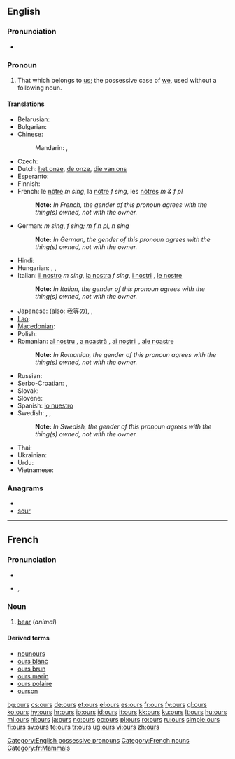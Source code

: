 ==English==

===Pronunciation===
* {{audio|en-us-ours.ogg|Audio (US)}}
*: {{rhymes|aʊə(r)z}}

===Pronoun===
{{en-pron|desc=possessive pronoun}}

# That which belongs to [[us]]; the possessive case of [[we]], used without a following noun.

====Translations====
{{trans-top|that which belongs to us}}
* Belarusian: {{t|be|наш|tr=naš|sc=Cyrl}}
* Bulgarian: {{t|bg|наш|tr=naš|sc=Cyrl}}
* Chinese:
*: Mandarin: {{t|zh|我們|alt=我們的|sc=Hani}},  {{t|zh|我们|tr=wǒmen-de|alt=我们的|sc=Hani}}
* Czech: {{t+|cs|náš|m}}
* Dutch: [[het onze]], [[de onze]], [[die van ons]]
* Esperanto: {{t-|eo|la nia|xs=Esperanto}}
* Finnish: {{t+|fi|meidän}}
* French: le [[nôtre]] ''m sing'', la [[nôtre]] ''f sing'', les [[nôtres]] ''m & f pl''
*: '''Note: ''' ''In French, the gender of this pronoun agrees with the thing(s) owned, not with the owner.''
* German: {{t-|de|unserer}} ''m sing'', {{t+|de|unsere}} ''f sing; m f n pl'', {{t+|de|unseres}} ''n sing''
*: '''Note: ''' ''In German, the gender of this pronoun agrees with the thing(s) owned, not with the owner.''
* Hindi: {{t|hi|हमारा|tr=hamārā|sc=Deva}}
* Hungarian: {{t+|hu|mienk}},  {{t+|hu|miénk}},  {{t-|hu|mieink}}
* Italian: [[il nostro]] ''m sing'', [[la nostra]] ''f sing'', [[i nostri]] {{m|p}}, [[le nostre]] {{f|p}}
*: '''Note: ''' ''In Italian, the gender of this pronoun agrees with the thing(s) owned, not with the owner.''
{{trans-mid}}
* Japanese: {{t|ja|私たち|tr=わたしたちの, watashitachi-no|alt=私たちの|sc=Jpan}} (also: 我等の),  {{t|ja|我ら|tr=われらの, warera-no|alt=我らの|sc=Jpan}},  {{t|ja|我々|tr=われわれの, wareware-no|alt=我々の|sc=Jpan}}
* [[Lao]]: {{t-|lo|ຂອງພວກເຮົາ|tr=khööng phöök-hao|sc=Laoo|xs=Lao}}
* [[Macedonian]]: {{t|mk|наш|tr=naš|sc=Cyrl}}
* Polish: {{t+|pl|nasz|m|s}}
* Romanian: [[al nostru]] {{m}}, [[a noastră]] {{f}}, [[ai noştrii]] {{m|p}}, [[ale noastre]] {{f|p}}
*: '''Note: ''' ''In Romanian, the gender of this pronoun agrees with the thing(s) owned, not with the owner.''
* Russian: {{t|ru|наш|tr=naš|sc=Cyrl}}
* Serbo-Croatian: {{t|sh|наш}},  {{t|sh|naš}}
* Slovak: {{t-|sk|náš}}
* Slovene: {{t+|sl|naš|m|s}}
* Spanish: [[lo nuestro]]
* Swedish: {{t+|sv|vår|c|s}}, {{t+|sv|vårt|n|s}}, {{t+|sv|våra|p}}
*: '''Note: ''' ''In Swedish, the gender of this pronoun agrees with the thing(s) owned, not with the owner.''
* Thai: {{t|th|ของเรา|tr=kŏng rao|sc=Thai}}
* Ukrainian: {{t|uk|наш|tr=naš|sc=Cyrl}}
* Urdu: {{t|ur|ہمارا|tr=hamārā|sc=ur-Arab}}
* Vietnamese: {{t|vi|của chúng tôi}}
{{trans-bottom}}

===Anagrams===
* {{alphagram|orsu}}
* [[sour#English|sour]]

[[Category:English possessive pronouns]]

----

==French==

===Pronunciation===
* {{audio|Fr-ours.ogg|audio}}
* {{IPA|/uʁs/|lang=fr}}, {{SAMPA|/uRs/}}

===Noun===
{{fr-noun|m|plural=ours|othergender=ourse}}

# [[bear]] (''animal'')

====Derived terms====
* [[nounours]]
* [[ours blanc]]
* [[ours brun]]
* [[ours marin]]
* [[ours polaire]]
* [[ourson]]

[[Category:French nouns]]
[[Category:fr:Mammals]]

[[bg:ours]]
[[cs:ours]]
[[de:ours]]
[[et:ours]]
[[el:ours]]
[[es:ours]]
[[fr:ours]]
[[fy:ours]]
[[gl:ours]]
[[ko:ours]]
[[hy:ours]]
[[hr:ours]]
[[io:ours]]
[[id:ours]]
[[it:ours]]
[[kk:ours]]
[[ku:ours]]
[[lt:ours]]
[[hu:ours]]
[[ml:ours]]
[[nl:ours]]
[[ja:ours]]
[[no:ours]]
[[oc:ours]]
[[pl:ours]]
[[ro:ours]]
[[ru:ours]]
[[simple:ours]]
[[fi:ours]]
[[sv:ours]]
[[te:ours]]
[[tr:ours]]
[[ug:ours]]
[[vi:ours]]
[[zh:ours]]